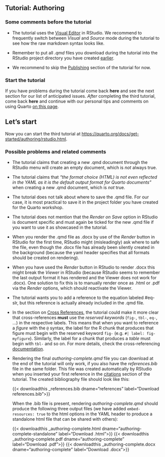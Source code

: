 
## Tutorial: Authoring

### Some comments before the tutorial

- The tutorial uses the [Visual Editor](https://quarto.org/docs/visual-editor/) in RStudio. We recommend to frequently switch between *Visual* and *Source* mode during the tutorial to see how the raw markdown syntax looks like.

- Remember to put all *.qmd* files you download during the tutorial into the RStudio project directory you have created [earlier](preparations.qmd).

- We recommend to skip the [Publishing](https://quarto.org/docs/get-started/authoring/rstudio#publishing) section of the tutorial for now.

### Start the tutorial

If you have problems during the tutorial come back **here** and see the next section for our list of anticipated issues.
*After* completing the third tutorial, come back **here** and continue with our personal tips and comments on using Quarto [on this page](comments.qmd).

:::{.callout-tip}
## Let's start
Now you can start the third tutorial at <https://quarto.org/docs/get-started/authoring/rstudio.html>.
:::


### Possible problems and related comments

- The tutorial claims that creating a new .qmd document through the RStudio menu will create an empty document, which is *not* always true.

- The tutorial claims that *"the format choice (HTML) is not even reflected in the YAML as it is the default output format for Quarto documents"* when creating a new .qmd document, which is *not* true.

- The tutorial does not talk about where to save the .qmd file. For our case, it is most practical to save it in the project folder you have created for the Quarto workshop.

- The tutorial does not mention that the *Render on Save* option in RStudio is document specific and must again be ticked for the new .qmd file if you want to use it as showcased in the tutorial.

- When you render the .qmd file as .docx by use of the *Render* button in RStudio for the first time, RStudio might (misleadingly) ask where to safe the file, even though the .docx file has already been silently created in the background (because the yaml header specifies that all formats should be created on rendering). 

- When you have used the *Render* button in RStudio to render .docx this might break the *Viewer* in RStudio (because RStudio seems to remember the last output format it has rendered and the Viewer does not work for .docx). One solution to fix this is to manually render once as .html or .pdf via the *Render* options, which should reactivate the Viewer.

- The tutorial wants you to add a reference to the equation labeled \#eq-slr, but this reference is actually already included in the .qmd file.

- In the section on [Cross References](https://quarto.org/docs/get-started/authoring/rstudio.html#cross-references), the tutorial could make it more clear that cross-references **must** use the *reserved keywords* (`fig-`, `tbl-`, `eq-`, ...) in the respective labels. This means that when you want to reference a *figure* with the `@` syntax, the label for the R chunk that produces that figure must begin with the reserved keyword `fig-` (e.g. `#| label: fig-myfigure`). Similarly, the label for a chunk that produces a *table* must begin with `tbl-` and so on. For more details, check the cross-referencing [documentation](https://quarto.org/docs/authoring/cross-references.html).

- Rendering the final *authoring-complete.qmd* file you can download at the end of the tutorial will only work, if you also have the *references.bib* file in the same folder. This file was created automatically by RStudio when you inserted your first reference in the [citations](https://quarto.org/docs/get-started/authoring/rstudio.html#citations) section of the tutorial. The created bibliography file should look like this:

  {{< downloadthis _references.bib dname="references" label="Download references.bib">}}
  
  When the .bib file is present, rendering *authoring-complete.qmd* should produce the following three output files (we have added `embed-resources: true` to the html options in the YAML header to produce a standalone html file that can be shared with others):
  
  {{< downloadthis _authoring-complete.html dname="authoring-complete-standalone" label="Download .html">}}  {{< downloadthis _authoring-complete.pdf dname="authoring-complete" label="Download .pdf">}}  {{< downloadthis _authoring-complete.docx dname="authoring-complete" label="Download .docx">}}

  